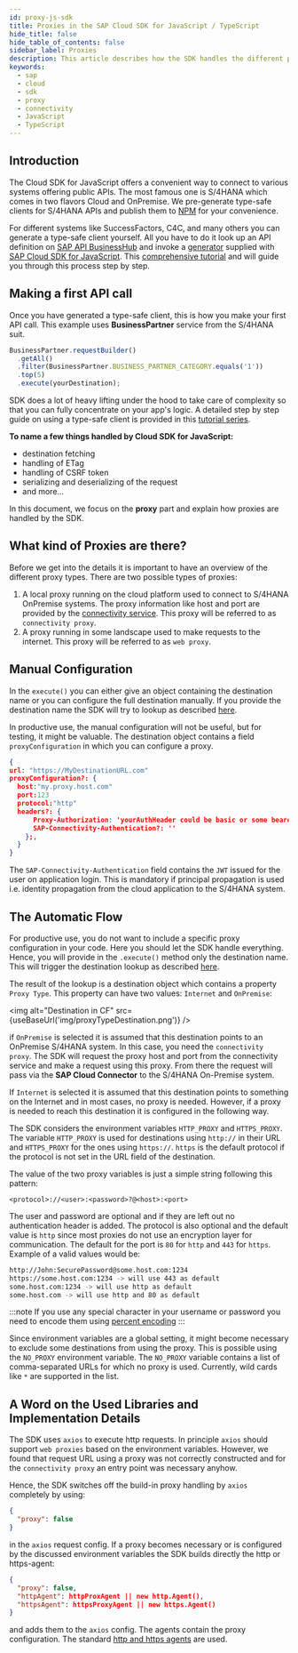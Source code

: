 ```yaml
---
id: proxy-js-sdk
title: Proxies in the SAP Cloud SDK for JavaScript / TypeScript
hide_title: false
hide_table_of_contents: false
sidebar_label: Proxies
description: This article describes how the SDK handles the different proxy options and how they are configured.
keywords:
  - sap
  - cloud
  - sdk
  - proxy
  - connectivity
  - JavaScript
  - TypeScript
---
```



## Introduction

The Cloud SDK for JavaScript offers a convenient way to connect to various systems offering public APIs.
The most famous one is S/4HANA which comes in two flavors Cloud and OnPremise.
We pre-generate type-safe clients for S/4HANA APIs and publish them to [NPM](https://www.npmjs.com/search?q=%40sap%2Fcloud-sdk-vdm-*) for your convenience.

For different systems like SuccessFactors, C4C, and many others you can generate a type-safe client yourself.
All you have to do it look up an API definition on [SAP API BusinessHub](https://api.sap.com/) and invoke a [generator](../odata/generate-typed-odata-v2-and-v4-client-for-javascript-and-typescript) supplied with [SAP Cloud SDK for JavaScript](https://github.com/SAP/cloud-sdk-js).
This [comprehensive tutorial](https://developers.sap.com/tutorials/cloudsdk-js-generator.html) and will guide you through this process step by step.

## Making a first API call

Once you have generated a type-safe client, this is how you make your first API call.
This example uses **BusinessPartner** service from the S/4HANA suit.

```js
BusinessPartner.requestBuilder()
  .getAll()
  .filter(BusinessPartner.BUSINESS_PARTNER_CATEGORY.equals('1'))
  .top(5)
  .execute(yourDestination);
```

SDK does a lot of heavy lifting under the hood to take care of complexity so that you can fully concentrate on your app's logic.
A detailed step by step guide on using a type-safe client is provided in this [tutorial series](https://developers.sap.com/group.s4sdk-js-cloud-foundry.html).

**To name a few things handled by Cloud SDK for JavaScript:**

- destination fetching
- handling of ETag
- handling of CSRF token
- serializing and deserializing of the request
- and more...

In this document, we focus on the **proxy** part and explain how proxies are handled by the SDK.

## What kind of Proxies are there?

Before we get into the details it is important to have an overview of the different proxy types.
There are two possible types of proxies:

1. A local proxy running on the cloud platform used to connect to S/4HANA OnPremise systems.
   The proxy information like host and port are provided by the [connectivity service](https://help.sap.com/viewer/cca91383641e40ffbe03bdc78f00f681/Cloud/en-US/daca64dacc6148fcb5c70ed86082ef91.html#loiodaca64dacc6148fcb5c70ed86082ef91__services).
   This proxy will be referred to as `connectivity proxy`.
2. A proxy running in some landscape used to make requests to the internet.
   This proxy will be referred to as `web proxy`.

## Manual Configuration

In the `execute()` you can either give an object containing the destination name or you can configure the full destination manually.
If you provide the destination name the SDK will try to lookup as described [here](destination.mdx).

In productive use, the manual configuration will not be useful, but for testing, it might be valuable.
The destination object contains a field `proxyConfiguration` in which you can configure a proxy.

```JSON
{
url: "https://MyDestinationURL.com"
proxyConfiguration?: {
  host:"my.proxy.host.com"
  port:123
  protocol:"http"
  headers?: {
      Proxy-Authorization: 'yourAuthHeader could be basic or some bearer token'
      SAP-Connectivity-Authentication?: ''
    };,
  }
}
```

The `SAP-Connectivity-Authentication` field contains the `JWT` issued for the user on application login.
This is mandatory if principal propagation is used i.e. identity propagation from the cloud application to the S/4HANA system.

## The Automatic Flow

For productive use, you do not want to include a specific proxy configuration in your code.
Here you should let the SDK handle everything.
Hence, you will provide in the `.execute()` method only the destination name.
This will trigger the destination lookup as described [here](destination-js-sdk).

The result of the lookup is a destination object which contains a property `Proxy Type`.
This property can have two values: `Internet` and `OnPremise`:

<img alt="Destination in CF" src={useBaseUrl('img/proxyTypeDestination.png')} />

if `OnPremise` is selected it is assumed that this destination points to an OnPremise S/4HANA system.
In this case, you need the `connectivity proxy`.
The SDK will request the proxy host and port from the connectivity service and make a request using this proxy.
From there the request will pass via the **SAP Cloud Connector** to the S/4HANA On-Premise system.

If `Internet` is selected it is assumed that this destination points to something on the Internet and in most cases, no proxy is needed.
However, if a proxy is needed to reach this destination it is configured in the following way.

The SDK considers the environment variables `HTTP_PROXY` and `HTTPS_PROXY`.
The variable `HTTP_PROXY` is used for destinations using `http://` in their URL and `HTTPS_PROXY` for the ones using `https://`.
`https` is the default protocol if the protocol is not set in the URL field of the destination.

The value of the two proxy variables is just a simple string following this pattern:

```
<protocol>://<user>:<password>?@<host>:<port>
```

The user and password are optional and if they are left out no authentication header is added.
The protocol is also optional and the default value is `http` since most proxies do not use an encryption layer for communication.
The default for the port is `80` for `http` and `443` for `https`. Example of a valid values would be:

```bash script
http://John:SecurePassword@some.host.com:1234
https://some.host.com:1234 -> will use 443 as default
some.host.com:1234 -> will use http as default
some.host.com -> will use http and 80 as default
```

:::note
If you use any special character in your username or password you need to encode them using [percent encoding](https://en.wikipedia.org/wiki/Percent-encoding)
:::

Since environment variables are a global setting, it might become necessary to exclude some destinations from using the proxy.
This is possible using the `NO_PROXY` environment variable.
The `NO_PROXY` variable contains a list of comma-separated URLs for which no proxy is used.
Currently, wild cards like `*` are supported in the list.

## A Word on the Used Libraries and Implementation Details

The SDK uses `axios` to execute http requests.
In principle `axios` should support `web proxies` based on the environment variables.
However, we found that request URL using a proxy was not correctly constructed and for the `connectivity proxy` an entry point was necessary anyhow.

Hence, the SDK switches off the build-in proxy handling by `axios` completely by using:

```json
{
  "proxy": false
}
```

in the `axios` request config.
If a proxy becomes necessary or is configured by the discussed environment variables the SDK builds directly the http or https-agent:

```json
{
  "proxy": false,
  "httpAgent": httpProxAgent || new http.Agent(),
  "httpsAgent": httpsProxyAgent || new https.Agent()
}
```

and adds them to the `axios` config. The agents contain the proxy configuration.
The standard [http and https agents](https://www.npmjs.com/package/http-proxy-agent) are used.

